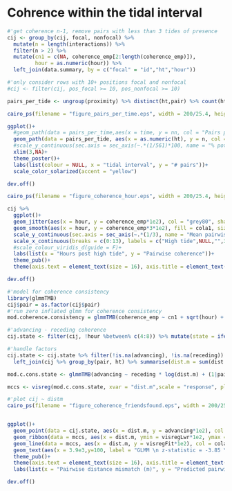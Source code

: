 # Cohrence within the tidal interval

```r
#'get coherence n-1, remove pairs with less than 3 tides of presence
cij <- group_by(cij, focal, nonfocal) %>% 
  mutate(n = length(interactions)) %>% 
  filter(n > 2) %>% 
  mutate(cn1 = c(NA, coherence_emp[2:length(coherence_emp)]),
         hour = as.numeric(hour)) %>% 
  left_join(data.summary, by = c("focal" = "id","ht","hour"))

#'only consider rows with 10+ positions focal and nonfocal
#cij <- filter(cij, pos_focal >= 10, pos_nonfocal >= 10)
```

```r
pairs_per_tide <- ungroup(proximity) %>% distinct(ht,pair) %>% count(ht)

cairo_ps(filename = "figure_pairs_per_time.eps", width = 200/25.4, height = 200/25.4)

ggplot()+
  #geom_path(data = pairs_per_time,aes(x = time, y = nn, col = "Pairs per hour"), size = 1)+
  geom_path(data = pairs_per_tide, aes(x = as.numeric(ht), y = n, col = "Pairs per tidal interval"), size = 2)+
  #scale_y_continuous(sec.axis = sec_axis(~.*(1/561)*100, name = "% potential pairs"))+
  xlim(3,NA)+
  theme_poster()+
  labs(list(colour = NULL, x = "tidal interval", y = "# pairs"))+
  scale_color_solarized(accent = "yellow")

dev.off()
```

```r
cairo_ps(filename = "figure_coherence_hour.eps", width = 200/25.4, height = 200/25.4)

cij %>% 
  ggplot()+
  geom_jitter(aes(x = hour, y = coherence_emp*1e2), col = "grey80", shape = 1)+
  geom_smooth(aes(x = hour, y = coherence_emp*3*1e2), fill = cola1, size = 2)+
  scale_y_continuous(sec.axis = sec_axis(~.*(1/3), name = "Mean pairwise coherence"))+
  scale_x_continuous(breaks = c(0:13), labels = c("High tide",NULL,"",3,4,5,6,"", "Low tide","",9,10,11,"", "High tide"))+
  #scale_colour_viridis_d(guide = F)+
  labs(list(x = "Hours post high tide", y = "Pairwise coherence"))+
  theme_pub()+
  theme(axis.text = element_text(size = 16), axis.title = element_text(size = 20))

dev.off()
```


```r
#'model for coherence consistency
library(glmmTMB)
cij$pair = as.factor(cij$pair)
#'run zero inflated glmm for coherence consistency
mod.coherence.consistency = glmmTMB(coherence_emp ~ cn1 + sqrt(hour) + (1|pair) + (1|ht), data = cij, family = binomial, ziformula = ~1)
```

```r
#'advancing - receding coherence
cij.state <- filter(cij, !hour %between% c(4:8)) %>% mutate(state = ifelse(hour < 4, "receding","advancing")) %>% group_by(pair, state, ht) %>% summarise(c = mean(coherence_emp)) %>% spread(state, c)

#'handle factors
cij.state <- cij.state %>% filter(!is.na(advancing), !is.na(receding)) %>% 
  left_join(cij %>% group_by(pair, ht) %>% summarise(dist.m = sum(dist.mismatch), speed.m = mean(speed.mismatch, na.rm = T)))

mod.c.cons.state <- glmmTMB(advancing ~ receding * log(dist.m) + (1|pair)+(1|ht), data = cij.state, family = binomial, ziformula = ~1)

mccs <- visreg(mod.c.cons.state, xvar = "dist.m",scale = "response", plot = F)$fit
```

```r
#'plot cij ~ distm
cairo_ps(filename = "figure_coherence_friendsfound.eps", width = 200/25.4, height = 200/25.4)


ggplot()+
  geom_point(data = cij.state, aes(x = dist.m, y = advancing*1e2), col = "grey70", shape = 1)+
  geom_ribbon(data = mccs, aes(x = dist.m, ymin = visregLwr*1e2, ymax = visregUpr*1e2), fill = cola1, alpha = 0.4)+
  geom_line(data = mccs, aes(x = dist.m, y = visregFit*1e2), col = cola2, size = 2)+
  geom_text(aes(x = 3.9e3,y=100, label = "GLMM \n z-statistic = -3.85 \n P-value < 0.001"), size = 8, vjust = "inward", hjust = "outward")+
  theme_pub()+
  theme(axis.text = element_text(size = 16), axis.title = element_text(size = 20))+
  labs(list(x = "Pairwise distance mismatch (m)", y = "Predicted pairwise coherence (%)"))

dev.off()
```